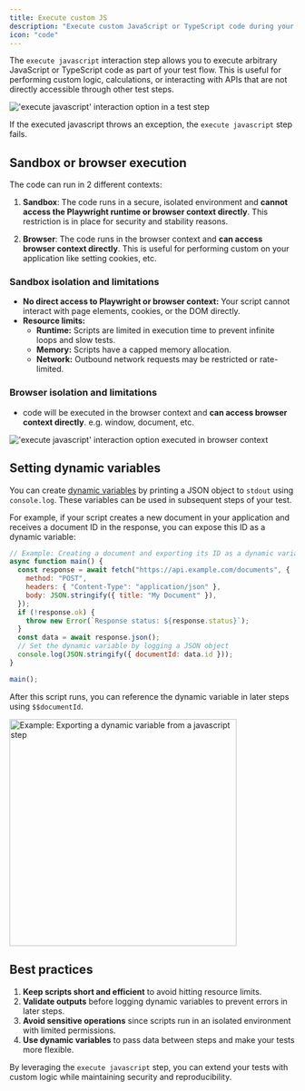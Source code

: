 ```yaml
---
title: Execute custom JS
description: "Execute custom JavaScript or TypeScript code during your test flow."
icon: "code"
---
```


The `execute javascript` interaction step allows you to execute arbitrary JavaScript or TypeScript code as part of your test flow.
This is useful for performing custom logic, calculations, or interacting with APIs that are not directly accessible through other test steps.

<Frame caption="'execute javascript' interaction option in a test step, 05/2025">
  <img
    src="/images/advanced/execute-js.png"
    alt="'execute javascript' interaction option in a test step"
  />
</Frame>

If the executed javascript throws an exception, the `execute javascript` step fails.

## Sandbox or browser execution

The code can run in 2 different contexts:

1. **Sandbox**: The code runs in a secure, isolated environment and **cannot access
   the Playwright runtime or browser context directly**. This restriction is in
   place for security and stability reasons.

2. **Browser**: The code runs in the browser context and **can access
   browser context directly**. This is useful for performing custom on your application like setting cookies, etc.

### Sandbox isolation and limitations

- **No direct access to Playwright or browser context:** Your script cannot interact with page elements, cookies, or the DOM directly.
- **Resource limits:**
  - **Runtime:** Scripts are limited in execution time to prevent infinite loops and slow tests.
  - **Memory:** Scripts have a capped memory allocation.
  - **Network:** Outbound network requests may be restricted or rate-limited.

### Browser isolation and limitations

- code will be executed in the browser context and **can access
  browser context directly**. e.g. window, document, etc.

<Frame caption="'execute javascript' interaction option executed in browser context, 07/2025">
  <img
    src="/images/advanced/js-step-browser.png"
    alt="'execute javascript' interaction option executed in browser context"
  />
</Frame>

## Setting dynamic variables

You can create [dynamic variables](/advanced/variables) by printing a JSON object to `stdout` using `console.log`. These variables can be used in subsequent steps of your test.

For example, if your script creates a new document in your application and receives a document ID in the response, you can expose this ID as a dynamic variable:

```js
// Example: Creating a document and exporting its ID as a dynamic variable
async function main() {
  const response = await fetch("https://api.example.com/documents", {
    method: "POST",
    headers: { "Content-Type": "application/json" },
    body: JSON.stringify({ title: "My Document" }),
  });
  if (!response.ok) {
    throw new Error(`Response status: ${response.status}`);
  }
  const data = await response.json();
  // Set the dynamic variable by logging a JSON object
  console.log(JSON.stringify({ documentId: data.id }));
}

main();
```

After this script runs, you can reference the dynamic variable in later steps using `$$documentId`.

<Frame caption="Example: Exporting a dynamic variable from a JavaScript step">
  <img
    src="/images/advanced/js-step-navigate.png"
    alt="Example: Exporting a dynamic variable from a javascript step"
    width="400"
  />
</Frame>

## Best practices

1. **Keep scripts short and efficient** to avoid hitting resource limits.
2. **Validate outputs** before logging dynamic variables to prevent errors in later steps.
3. **Avoid sensitive operations** since scripts run in an isolated environment with limited permissions.
4. **Use dynamic variables** to pass data between steps and make your tests more flexible.

By leveraging the `execute javascript` step, you can extend your tests with custom logic while maintaining security and reproducibility.
